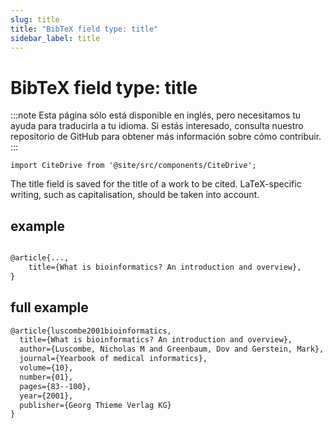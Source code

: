 ```yaml
---
slug: title
title: "BibTeX field type: title"
sidebar_label: title
---
```


# BibTeX field type: title

:::note
Esta página sólo está disponible en inglés, pero necesitamos tu ayuda para traducirla a tu idioma. Si estás interesado, consulta nuestro repositorio de GitHub para obtener más información sobre cómo contribuir.
:::

```mdx-code-block
import CiteDrive from '@site/src/components/CiteDrive';
```
<CiteDrive /> 

The title field is saved for the title of a work to be cited. LaTeX-specific writing, such as capitalisation, should be taken into account.


## example

```tex

@article{...,
    title={What is bioinformatics? An introduction and overview},
}
```
## full example
```tex
@article{luscombe2001bioinformatics,
  title={What is bioinformatics? An introduction and overview},
  author={Luscombe, Nicholas M and Greenbaum, Dov and Gerstein, Mark},
  journal={Yearbook of medical informatics},
  volume={10},
  number={01},
  pages={83--100},
  year={2001},
  publisher={Georg Thieme Verlag KG}
}
```
